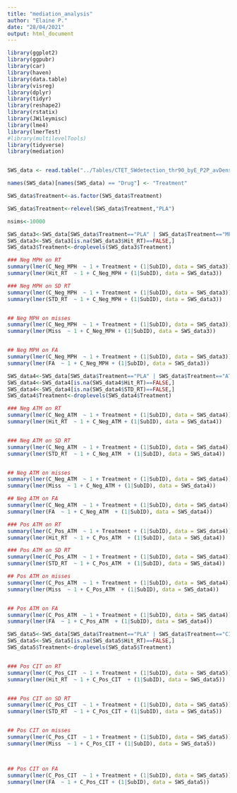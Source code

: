 ```yaml
---
title: "mediation_analysis"
author: "Elaine P."
date: "28/04/2021"
output: html_document
---
```


```r
library(ggplot2)
library(ggpubr)
library(car)
library(haven)
library(data.table)
library(visreg)
library(dplyr)
library(tidyr)
library(reshape2)
library(rstatix)
library(JWileymisc)
library(lme4)
library(lmerTest)
#library(multilevelTools)
library(tidyverse)
library(mediation)


SWS_data <- read.table("../Tables/CTET_SWdetection_thr90_byE_P2P_avDens_behav_vec_full_v3_CLUSTERS.txt", header = TRUE, sep = ",", stringsAsFactors = FALSE)

names(SWS_data)[names(SWS_data) == "Drug"] <- "Treatment"

SWS_data$Treatment<-as.factor(SWS_data$Treatment)

SWS_data$Treatment<-relevel(SWS_data$Treatment,"PLA")

nsims<-10000

```

```r

SWS_data3<-SWS_data[SWS_data$Treatment=="PLA" | SWS_data$Treatment=="MPH",] #|: . $: and
SWS_data3<-SWS_data3[is.na(SWS_data3$Hit_RT)==FALSE,]
SWS_data3$Treatment<-droplevels(SWS_data3$Treatment)

### Neg MPH on RT
summary(lmer(C_Neg_MPH  ~ 1 + Treatment + (1|SubID), data = SWS_data3))
summary(lmer(Hit_RT  ~ 1 + C_Neg_MPH + (1|SubID), data = SWS_data3))

### Neg MPH on SD RT
summary(lmer(C_Neg_MPH  ~ 1 + Treatment + (1|SubID), data = SWS_data3))
summary(lmer(STD_RT  ~ 1 + C_Neg_MPH + (1|SubID), data = SWS_data3))


## Neg MPH on misses 
summary(lmer(C_Neg_MPH  ~ 1 + Treatment + (1|SubID), data = SWS_data3))
summary(lmer(Miss  ~ 1 + C_Neg_MPH + (1|SubID), data = SWS_data3))


## Neg MPH on FA
summary(lmer(C_Neg_MPH  ~ 1 + Treatment + (1|SubID), data = SWS_data3))
summary(lmer(FA  ~ 1 + C_Neg_MPH + (1|SubID), data = SWS_data3))


```

```r
SWS_data4<-SWS_data[SWS_data$Treatment=="PLA" | SWS_data$Treatment=="ATM",] 
SWS_data4<-SWS_data4[is.na(SWS_data4$Hit_RT)==FALSE,]
SWS_data4<-SWS_data4[is.na(SWS_data4$STD_RT)==FALSE,]
SWS_data4$Treatment<-droplevels(SWS_data4$Treatment)

### Neg ATM on RT
summary(lmer(C_Neg_ATM  ~ 1 + Treatment + (1|SubID), data = SWS_data4))
summary(lmer(Hit_RT  ~ 1 + C_Neg_ATM + (1|SubID), data = SWS_data4))


### Neg ATM on SD RT
summary(lmer(C_Neg_ATM  ~ 1 + Treatment + (1|SubID), data = SWS_data4))
summary(lmer(STD_RT  ~ 1 + C_Neg_ATM  + (1|SubID), data = SWS_data4))


## Neg ATM on misses 
summary(lmer(C_Neg_ATM  ~ 1 + Treatment + (1|SubID), data = SWS_data4))
summary(lmer(Miss  ~ 1 + C_Neg_ATM + (1|SubID), data = SWS_data4))

## Neg ATM on FA
summary(lmer(C_Neg_ATM  ~ 1 + Treatment + (1|SubID), data = SWS_data4))
summary(lmer(FA  ~ 1 + C_Neg_ATM  + (1|SubID), data = SWS_data4))


```

```r
### Pos ATM on RT
summary(lmer(C_Pos_ATM  ~ 1 + Treatment + (1|SubID), data = SWS_data4))
summary(lmer(Hit_RT  ~ 1 + C_Pos_ATM  + (1|SubID), data = SWS_data4))

### Pos ATM on SD RT
summary(lmer(C_Pos_ATM  ~ 1 + Treatment + (1|SubID), data = SWS_data4))
summary(lmer(STD_RT  ~ 1 + C_Pos_ATM  + (1|SubID), data = SWS_data4))

## Pos ATM on misses 
summary(lmer(C_Pos_ATM  ~ 1 + Treatment + (1|SubID), data = SWS_data4))
summary(lmer(Miss  ~ 1 + C_Pos_ATM  + (1|SubID), data = SWS_data4))


## Pos ATM on FA
summary(lmer(C_Pos_ATM  ~ 1 + Treatment + (1|SubID), data = SWS_data4))
summary(lmer(FA  ~ 1 + C_Pos_ATM  + (1|SubID), data = SWS_data4))


```

```r
SWS_data5<-SWS_data[SWS_data$Treatment=="PLA" | SWS_data$Treatment=="CIT",] 
SWS_data5<-SWS_data5[is.na(SWS_data5$Hit_RT)==FALSE,]
SWS_data5$Treatment<-droplevels(SWS_data5$Treatment)


### Pos CIT on RT
summary(lmer(C_Pos_CIT  ~ 1 + Treatment + (1|SubID), data = SWS_data5))
summary(lmer(Hit_RT  ~ 1 + C_Pos_CIT  + (1|SubID), data = SWS_data5))


### Pos CIT on SD RT
summary(lmer(C_Pos_CIT  ~ 1 + Treatment + (1|SubID), data = SWS_data5))
summary(lmer(STD_RT  ~ 1 + C_Pos_CIT + (1|SubID), data = SWS_data5))


## Pos CIT on misses 
summary(lmer(C_Pos_CIT  ~ 1 + Treatment + (1|SubID), data = SWS_data5))
summary(lmer(Miss  ~ 1 + C_Pos_CIT + (1|SubID), data = SWS_data5))



## Pos CIT on FA
summary(lmer(C_Pos_CIT  ~ 1 + Treatment + (1|SubID), data = SWS_data5))
summary(lmer(FA  ~ 1 + C_Pos_CIT + (1|SubID), data = SWS_data5))



```